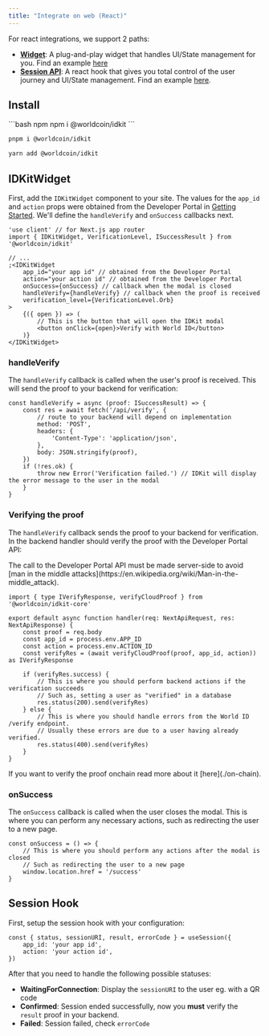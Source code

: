 ```yaml
---
title: "Integrate on web (React)"
---
```


For react integrations, we support 2 paths:

- [**Widget**](#idkitwidget): A plug-and-play widget that handles UI/State management for you. Find an example [here](https://github.com/worldcoin/idkit-js/tree/main/examples/with-next)
- [**Session API**](#session-hook): A react hook that gives you total control of the user journey and UI/State management. Find an example [here](https://github.com/worldcoin/idkit-js/tree/main/examples/with-session).

## Install

<CodeGroup>
```bash npm
npm i @worldcoin/idkit
```

```bash pnpm
pnpm i @worldcoin/idkit
```

```bash yarn
yarn add @worldcoin/idkit
```
</CodeGroup>

## IDKitWidget

First, add the `IDKitWidget` component to your site. The values for the `app_id` and `action` props were obtained from the Developer Portal in [Getting Started](/world-id/id/getting-started). We'll define the `handleVerify` and `onSuccess` callbacks next.

```tsx title="/verify.tsx"
'use client' // for Next.js app router
import { IDKitWidget, VerificationLevel, ISuccessResult } from '@worldcoin/idkit'

// ...
;<IDKitWidget
	app_id="your app id" // obtained from the Developer Portal
	action="your action id" // obtained from the Developer Portal
	onSuccess={onSuccess} // callback when the modal is closed
	handleVerify={handleVerify} // callback when the proof is received
	verification_level={VerificationLevel.Orb}
>
	{({ open }) => (
		// This is the button that will open the IDKit modal
		<button onClick={open}>Verify with World ID</button>
	)}
</IDKitWidget>
```

### handleVerify

The `handleVerify` callback is called when the user's proof is received. This will send the proof to your backend for verification:

```tsx title="/verify.tsx"
const handleVerify = async (proof: ISuccessResult) => {
	const res = await fetch('/api/verify', {
		// route to your backend will depend on implementation
		method: 'POST',
		headers: {
			'Content-Type': 'application/json',
		},
		body: JSON.stringify(proof),
	})
	if (!res.ok) {
		throw new Error('Verification failed.') // IDKit will display the error message to the user in the modal
	}
}
```

### Verifying the proof

The `handleVerify` callback sends the proof to your backend for verification. In the backend handler should verify the proof with the Developer Portal API:

<Warning>
The call to the Developer Portal API must be made server-side to avoid [man in the middle attacks](https://en.wikipedia.org/wiki/Man-in-the-middle_attack).
</Warning>

```tsx title="/api/verify.ts"
import { type IVerifyResponse, verifyCloudProof } from '@worldcoin/idkit-core'

export default async function handler(req: NextApiRequest, res: NextApiResponse) {
	const proof = req.body
	const app_id = process.env.APP_ID
	const action = process.env.ACTION_ID
	const verifyRes = (await verifyCloudProof(proof, app_id, action)) as IVerifyResponse

	if (verifyRes.success) {
		// This is where you should perform backend actions if the verification succeeds
		// Such as, setting a user as "verified" in a database
		res.status(200).send(verifyRes)
	} else {
		// This is where you should handle errors from the World ID /verify endpoint.
		// Usually these errors are due to a user having already verified.
		res.status(400).send(verifyRes)
	}
}
```

<Note>
If you want to verify the proof onchain read more about it [here](./on-chain).
</Note>

### onSuccess

The `onSuccess` callback is called when the user closes the modal. This is where you can perform any necessary actions, such as redirecting the user to a new page.

```tsx title="/verify.tsx"
const onSuccess = () => {
	// This is where you should perform any actions after the modal is closed
	// Such as redirecting the user to a new page
	window.location.href = '/success'
}
```

## Session Hook

First, setup the session hook with your configuration:

```tsx title="/verify.tsx"
const { status, sessionURI, result, errorCode } = useSession({
	app_id: 'your app id',
	action: 'your action id',
})
```

After that you need to handle the following possible statuses:

- **WaitingForConnection**: Display the `sessionURI` to the user eg. with a QR code
- **Confirmed**: Session ended successfully, now you **must** verify the `result` proof in your backend.
- **Failed**: Session failed, check `errorCode`